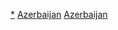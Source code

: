 {{Catnav|頁面分類|地理|地理模板|大洲模板|各大洲國家模板|亞洲國家模板}}
{{Catnav|頁面分類|地理|地理模板|大洲模板|各大洲國家模板|歐洲國家模板}}
{{Catnav|頁面分類|地理|地理模板|大洲模板|亞洲模板|亞洲國家模板}}
{{Catnav|頁面分類|地理|地理模板|大洲模板|歐洲模板|歐洲國家模板}}
{{Catnav|頁面分類|地理|区域地理|大洲|亞洲|亞洲模板|亞洲國家模板}}
{{Catnav|頁面分類|地理|区域地理|大洲|歐洲|歐洲模板|歐洲國家模板}}
{{Catnav|頁面分類|地理|国家|亞洲國家|亞塞拜然}}
{{Catnav|頁面分類|地理|国家|歐洲國家|亞塞拜然}}

[[Category:亞塞拜然|*]]
[[Category:亞洲國家模板|Azerbaijan]]
[[Category:歐洲國家模板|Azerbaijan]]
